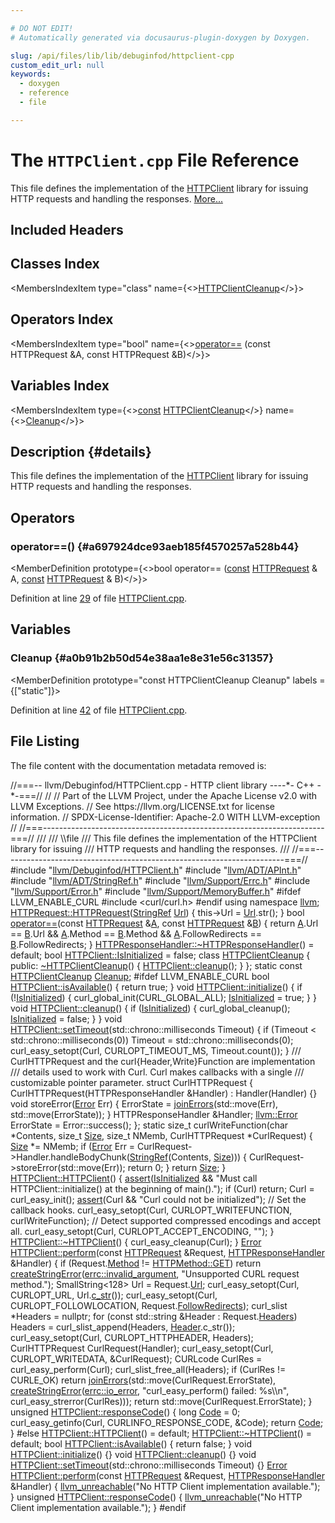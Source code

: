 ```yaml
---

# DO NOT EDIT!
# Automatically generated via docusaurus-plugin-doxygen by Doxygen.

slug: /api/files/lib/lib/debuginfod/httpclient-cpp
custom_edit_url: null
keywords:
  - doxygen
  - reference
  - file

---
```





# The `HTTPClient.cpp` File Reference

<DoxygenPage pluginConfig={pluginConfig}>

This file defines the implementation of the <a href="/docs/api/classes/llvm/httpclient">HTTPClient</a> library for issuing HTTP requests and handling the responses. <a href="#details">More...</a>

## Included Headers

<IncludesList>
<IncludesListItem
  filePath="llvm/Debuginfod/HTTPClient.h"
  permalink="/docs/api/files/include/include/llvm/include/llvm/debuginfod/httpclient-h"
  isLocal="true" />
<IncludesListItem
  filePath="llvm/ADT/APInt.h"
  permalink="/docs/api/files/include/include/llvm/include/llvm/adt/apint-h"
  isLocal="true" />
<IncludesListItem
  filePath="llvm/ADT/StringRef.h"
  permalink="/docs/api/files/include/include/llvm/include/llvm/adt/stringref-h"
  isLocal="true" />
<IncludesListItem
  filePath="llvm/Support/Errc.h"
  permalink="/docs/api/files/include/include/llvm/include/llvm/support/errc-h"
  isLocal="true" />
<IncludesListItem
  filePath="llvm/Support/Error.h"
  permalink="/docs/api/files/include/include/llvm/include/llvm/support/error-h"
  isLocal="true" />
<IncludesListItem
  filePath="llvm/Support/MemoryBuffer.h"
  permalink="/docs/api/files/include/include/llvm/include/llvm/support/memorybuffer-h"
  isLocal="true" />
</IncludesList>

## Classes Index

<MembersIndex>

<MembersIndexItem
  type="class"
  name={<><a href="/docs/api/classes/httpclientcleanup">HTTPClientCleanup</a></>}>
</MembersIndexItem>

</MembersIndex>

## Operators Index

<MembersIndex>

<MembersIndexItem
  type="bool"
  name={<><a href="#a697924dce93aeb185f4570257a528b44">operator==</a> (const HTTPRequest &amp;A, const HTTPRequest &amp;B)</>}>
</MembersIndexItem>

</MembersIndex>

## Variables Index

<MembersIndex>

<MembersIndexItem
  type={<><a href="/docs/api/files/lib/lib/target/lib/target/aarch64/aarch64promoteconstant-cpp/#a90f8350fecae261c25be85d38b451bff">const</a> <a href="/docs/api/classes/httpclientcleanup">HTTPClientCleanup</a></>}
  name={<><a href="#a0b91b2b50d54e38aa1e8e31e56c31357">Cleanup</a></>}>
</MembersIndexItem>

</MembersIndex>

## Description {#details}

This file defines the implementation of the <a href="/docs/api/classes/llvm/httpclient">HTTPClient</a> library for issuing HTTP requests and handling the responses.

<SectionDefinition>

## Operators

### operator==() {#a697924dce93aeb185f4570257a528b44}

<MemberDefinition
  prototype={<>bool operator== (<a href="/docs/api/files/lib/lib/target/lib/target/aarch64/aarch64promoteconstant-cpp/#a90f8350fecae261c25be85d38b451bff">const</a> <a href="/docs/api/structs/llvm/httprequest">HTTPRequest</a> &amp; A, <a href="/docs/api/files/lib/lib/target/lib/target/aarch64/aarch64promoteconstant-cpp/#a90f8350fecae261c25be85d38b451bff">const</a> <a href="/docs/api/structs/llvm/httprequest">HTTPRequest</a> &amp; B)</>}>

Definition at line <a href="#l00029">29</a> of file <a href="/docs/api/files/lib/lib/debuginfod/httpclient-cpp">HTTPClient.cpp</a>.
</MemberDefinition>

</SectionDefinition>

<SectionDefinition>

## Variables

### Cleanup {#a0b91b2b50d54e38aa1e8e31e56c31357}

<MemberDefinition
  prototype="const HTTPClientCleanup Cleanup"
  labels = {["static"]}>

Definition at line <a href="#l00042">42</a> of file <a href="/docs/api/files/lib/lib/debuginfod/httpclient-cpp">HTTPClient.cpp</a>.
</MemberDefinition>

</SectionDefinition>

## File Listing

The file content with the documentation metadata removed is:

<ProgramListing>

<Link id="l00001" /><CodeLine lineNumber="1"><span class="doxyHighlightComment">//===-- llvm/Debuginfod/HTTPClient.cpp - HTTP client library ----&#42;- C++ -&#42;-===//</span></CodeLine>
<Link id="l00002" /><CodeLine lineNumber="2"><span class="doxyHighlightComment">//</span></CodeLine>
<Link id="l00003" /><CodeLine lineNumber="3"><span class="doxyHighlightComment">// Part of the LLVM Project, under the Apache License v2.0 with LLVM Exceptions.</span></CodeLine>
<Link id="l00004" /><CodeLine lineNumber="4"><span class="doxyHighlightComment">// See https://llvm.org/LICENSE.txt for license information.</span></CodeLine>
<Link id="l00005" /><CodeLine lineNumber="5"><span class="doxyHighlightComment">// SPDX-License-Identifier: Apache-2.0 WITH LLVM-exception</span></CodeLine>
<Link id="l00006" /><CodeLine lineNumber="6"><span class="doxyHighlightComment">//</span></CodeLine>
<Link id="l00007" /><CodeLine lineNumber="7"><span class="doxyHighlightComment">//===----------------------------------------------------------------------===//</span></CodeLine>
<Link id="l00008" /><CodeLine lineNumber="8"><span class="doxyHighlightComment">///</span></CodeLine>
<Link id="l00009" /><CodeLine lineNumber="9"><span class="doxyHighlightComment">/// \\file</span></CodeLine>
<Link id="l00010" /><CodeLine lineNumber="10"><span class="doxyHighlightComment">/// This file defines the implementation of the HTTPClient library for issuing</span></CodeLine>
<Link id="l00011" /><CodeLine lineNumber="11"><span class="doxyHighlightComment">/// HTTP requests and handling the responses.</span></CodeLine>
<Link id="l00012" /><CodeLine lineNumber="12"><span class="doxyHighlightComment">///</span></CodeLine>
<Link id="l00013" /><CodeLine lineNumber="13"><span class="doxyHighlightComment">//===----------------------------------------------------------------------===//</span></CodeLine>
<Link id="l00014" /><CodeLine lineNumber="14"></CodeLine>
<Link id="l00015" /><CodeLine lineNumber="15"><span class="doxyHighlightPreprocessor">#include &quot;<a href="/docs/api/files/include/include/llvm/include/llvm/debuginfod/httpclient-h">llvm/Debuginfod/HTTPClient.h</a>&quot;</span></CodeLine>
<Link id="l00016" /><CodeLine lineNumber="16"><span class="doxyHighlightPreprocessor">#include &quot;<a href="/docs/api/files/include/include/llvm/include/llvm/adt/apint-h">llvm/ADT/APInt.h</a>&quot;</span></CodeLine>
<Link id="l00017" /><CodeLine lineNumber="17"><span class="doxyHighlightPreprocessor">#include &quot;<a href="/docs/api/files/include/include/llvm/include/llvm/adt/stringref-h">llvm/ADT/StringRef.h</a>&quot;</span></CodeLine>
<Link id="l00018" /><CodeLine lineNumber="18"><span class="doxyHighlightPreprocessor">#include &quot;<a href="/docs/api/files/include/include/llvm/include/llvm/support/errc-h">llvm/Support/Errc.h</a>&quot;</span></CodeLine>
<Link id="l00019" /><CodeLine lineNumber="19"><span class="doxyHighlightPreprocessor">#include &quot;<a href="/docs/api/files/include/include/llvm/include/llvm/support/error-h">llvm/Support/Error.h</a>&quot;</span></CodeLine>
<Link id="l00020" /><CodeLine lineNumber="20"><span class="doxyHighlightPreprocessor">#include &quot;<a href="/docs/api/files/include/include/llvm/include/llvm/support/memorybuffer-h">llvm/Support/MemoryBuffer.h</a>&quot;</span></CodeLine>
<Link id="l00021" /><CodeLine lineNumber="21"><span class="doxyHighlightPreprocessor">#ifdef LLVM&#95;ENABLE&#95;CURL</span></CodeLine>
<Link id="l00022" /><CodeLine lineNumber="22"><span class="doxyHighlightPreprocessor">#include &lt;curl/curl.h&gt;</span></CodeLine>
<Link id="l00023" /><CodeLine lineNumber="23"><span class="doxyHighlightPreprocessor">#endif</span></CodeLine>
<Link id="l00024" /><CodeLine lineNumber="24"></CodeLine>
<Link id="l00025" /><CodeLine lineNumber="25"><span class="doxyHighlightKeyword">using namespace </span><span class="doxyHighlight"><a href="/docs/api/namespaces/llvm">llvm</a>;</span></CodeLine>
<Link id="l00026" /><CodeLine lineNumber="26"></CodeLine>
<Link id="l00027" /><CodeLine lineNumber="27" lineLink="/docs/api/structs/llvm/httprequest/#a2f2404213fe717dff1dd0cb1124ac10e"><span class="doxyHighlight"><a href="/docs/api/structs/llvm/httprequest/#a2f2404213fe717dff1dd0cb1124ac10e">HTTPRequest::HTTPRequest</a>(<a href="/docs/api/classes/llvm/stringref">StringRef</a> <a href="/docs/api/structs/llvm/httprequest/#acb3a72948558662a1de29e4032c8cb49">Url</a>) &#123; this-&gt;Url = <a href="/docs/api/structs/llvm/httprequest/#acb3a72948558662a1de29e4032c8cb49">Url</a>.str(); &#125;</span></CodeLine>
<Link id="l00028" /><CodeLine lineNumber="28"></CodeLine>
<Link id="l00029" /><CodeLine lineNumber="29" lineLink="#a697924dce93aeb185f4570257a528b44"><span class="doxyHighlightKeywordType">bool</span><span class="doxyHighlight"> <a href="/docs/api/namespaces/llvm/#a4d812a2dd18aa186c164447e20e348e7">operator==</a>(</span><span class="doxyHighlightKeyword">const</span><span class="doxyHighlight"> <a href="/docs/api/structs/llvm/httprequest">HTTPRequest</a> &amp;<a href="/docs/api/files/lib/lib/ir/builtingcs-cpp/#a2e38c85003a042421cde1647632d0b72">A</a>, </span><span class="doxyHighlightKeyword">const</span><span class="doxyHighlight"> <a href="/docs/api/structs/llvm/httprequest">HTTPRequest</a> &amp;<a href="/docs/api/files/lib/lib/ir/builtingcs-cpp/#ae76959fe811ba090de4cba69ac00f1da">B</a>) &#123;</span></CodeLine>
<Link id="l00030" /><CodeLine lineNumber="30"><span class="doxyHighlight">  </span><span class="doxyHighlightKeywordFlow">return</span><span class="doxyHighlight"> <a href="/docs/api/files/lib/lib/ir/builtingcs-cpp/#a2e38c85003a042421cde1647632d0b72">A</a>.Url == <a href="/docs/api/files/lib/lib/ir/builtingcs-cpp/#ae76959fe811ba090de4cba69ac00f1da">B</a>.Url &amp;&amp; <a href="/docs/api/files/lib/lib/ir/builtingcs-cpp/#a2e38c85003a042421cde1647632d0b72">A</a>.Method == <a href="/docs/api/files/lib/lib/ir/builtingcs-cpp/#ae76959fe811ba090de4cba69ac00f1da">B</a>.Method &amp;&amp;</span></CodeLine>
<Link id="l00031" /><CodeLine lineNumber="31"><span class="doxyHighlight">         <a href="/docs/api/files/lib/lib/ir/builtingcs-cpp/#a2e38c85003a042421cde1647632d0b72">A</a>.FollowRedirects == <a href="/docs/api/files/lib/lib/ir/builtingcs-cpp/#ae76959fe811ba090de4cba69ac00f1da">B</a>.FollowRedirects;</span></CodeLine>
<Link id="l00032" /><CodeLine lineNumber="32"><span class="doxyHighlight">&#125;</span></CodeLine>
<Link id="l00033" /><CodeLine lineNumber="33"></CodeLine>
<Link id="l00034" /><CodeLine lineNumber="34"><span class="doxyHighlight"><a href="/docs/api/classes/llvm/httpresponsehandler/#a3d73b9eee850a0fd4d8c932cea6aaa9f">HTTPResponseHandler::~HTTPResponseHandler</a>() = </span><span class="doxyHighlightKeywordFlow">default</span><span class="doxyHighlight">;</span></CodeLine>
<Link id="l00035" /><CodeLine lineNumber="35"></CodeLine>
<Link id="l00036" /><CodeLine lineNumber="36"><span class="doxyHighlightKeywordType">bool</span><span class="doxyHighlight"> <a href="/docs/api/classes/llvm/httpclient/#a0ed9872a019597bc9572d382a26b24ec">HTTPClient::IsInitialized</a> = </span><span class="doxyHighlightKeyword">false</span><span class="doxyHighlight">;</span></CodeLine>
<Link id="l00037" /><CodeLine lineNumber="37"></CodeLine>
<Link id="l00038" /><CodeLine lineNumber="38" lineLink="/docs/api/classes/httpclientcleanup"><span class="doxyHighlightKeyword">class </span><span class="doxyHighlight"><a href="/docs/api/classes/httpclientcleanup">HTTPClientCleanup</a> &#123;</span></CodeLine>
<Link id="l00039" /><CodeLine lineNumber="39"><span class="doxyHighlightKeyword">public</span><span class="doxyHighlight">:</span></CodeLine>
<Link id="l00040" /><CodeLine lineNumber="40" lineLink="/docs/api/classes/httpclientcleanup/#a5ba27ef3472813a6a6ea4c6e2e8acc69"><span class="doxyHighlight">  <a href="/docs/api/classes/httpclientcleanup/#a5ba27ef3472813a6a6ea4c6e2e8acc69">~HTTPClientCleanup</a>() &#123; <a href="/docs/api/classes/llvm/httpclient/#ae76bcc6bd253ea113bc9dbe1ae3f029d">HTTPClient::cleanup</a>(); &#125;</span></CodeLine>
<Link id="l00041" /><CodeLine lineNumber="41"><span class="doxyHighlight">&#125;;</span></CodeLine>
<Link id="l00042" /><CodeLine lineNumber="42" lineLink="#a0b91b2b50d54e38aa1e8e31e56c31357"><span class="doxyHighlightKeyword">static</span><span class="doxyHighlight"> </span><span class="doxyHighlightKeyword">const</span><span class="doxyHighlight"> <a href="/docs/api/classes/httpclientcleanup">HTTPClientCleanup</a> <a href="#a0b91b2b50d54e38aa1e8e31e56c31357">Cleanup</a>;</span></CodeLine>
<Link id="l00043" /><CodeLine lineNumber="43"></CodeLine>
<Link id="l00044" /><CodeLine lineNumber="44"><span class="doxyHighlightPreprocessor">#ifdef LLVM&#95;ENABLE&#95;CURL</span></CodeLine>
<Link id="l00045" /><CodeLine lineNumber="45"></CodeLine>
<Link id="l00046" /><CodeLine lineNumber="46"><span class="doxyHighlightKeywordType">bool</span><span class="doxyHighlight"> <a href="/docs/api/classes/llvm/httpclient/#a0303f2e7844f319270e783e3ecc59274">HTTPClient::isAvailable</a>() &#123; </span><span class="doxyHighlightKeywordFlow">return</span><span class="doxyHighlight"> </span><span class="doxyHighlightKeyword">true</span><span class="doxyHighlight">; &#125;</span></CodeLine>
<Link id="l00047" /><CodeLine lineNumber="47"></CodeLine>
<Link id="l00048" /><CodeLine lineNumber="48"><span class="doxyHighlightKeywordType">void</span><span class="doxyHighlight"> <a href="/docs/api/classes/llvm/httpclient/#a5901772ab222be136d7dabcd349a89a9">HTTPClient::initialize</a>() &#123;</span></CodeLine>
<Link id="l00049" /><CodeLine lineNumber="49"><span class="doxyHighlight">  </span><span class="doxyHighlightKeywordFlow">if</span><span class="doxyHighlight"> (!<a href="/docs/api/classes/llvm/httpclient/#a0ed9872a019597bc9572d382a26b24ec">IsInitialized</a>) &#123;</span></CodeLine>
<Link id="l00050" /><CodeLine lineNumber="50"><span class="doxyHighlight">    curl&#95;global&#95;init(CURL&#95;GLOBAL&#95;ALL);</span></CodeLine>
<Link id="l00051" /><CodeLine lineNumber="51"><span class="doxyHighlight">    <a href="/docs/api/classes/llvm/httpclient/#a0ed9872a019597bc9572d382a26b24ec">IsInitialized</a> = </span><span class="doxyHighlightKeyword">true</span><span class="doxyHighlight">;</span></CodeLine>
<Link id="l00052" /><CodeLine lineNumber="52"><span class="doxyHighlight">  &#125;</span></CodeLine>
<Link id="l00053" /><CodeLine lineNumber="53"><span class="doxyHighlight">&#125;</span></CodeLine>
<Link id="l00054" /><CodeLine lineNumber="54"></CodeLine>
<Link id="l00055" /><CodeLine lineNumber="55"><span class="doxyHighlightKeywordType">void</span><span class="doxyHighlight"> <a href="/docs/api/classes/llvm/httpclient/#ae76bcc6bd253ea113bc9dbe1ae3f029d">HTTPClient::cleanup</a>() &#123;</span></CodeLine>
<Link id="l00056" /><CodeLine lineNumber="56"><span class="doxyHighlight">  </span><span class="doxyHighlightKeywordFlow">if</span><span class="doxyHighlight"> (<a href="/docs/api/classes/llvm/httpclient/#a0ed9872a019597bc9572d382a26b24ec">IsInitialized</a>) &#123;</span></CodeLine>
<Link id="l00057" /><CodeLine lineNumber="57"><span class="doxyHighlight">    curl&#95;global&#95;cleanup();</span></CodeLine>
<Link id="l00058" /><CodeLine lineNumber="58"><span class="doxyHighlight">    <a href="/docs/api/classes/llvm/httpclient/#a0ed9872a019597bc9572d382a26b24ec">IsInitialized</a> = </span><span class="doxyHighlightKeyword">false</span><span class="doxyHighlight">;</span></CodeLine>
<Link id="l00059" /><CodeLine lineNumber="59"><span class="doxyHighlight">  &#125;</span></CodeLine>
<Link id="l00060" /><CodeLine lineNumber="60"><span class="doxyHighlight">&#125;</span></CodeLine>
<Link id="l00061" /><CodeLine lineNumber="61"></CodeLine>
<Link id="l00062" /><CodeLine lineNumber="62"><span class="doxyHighlightKeywordType">void</span><span class="doxyHighlight"> <a href="/docs/api/classes/llvm/httpclient/#ad8f7a940d825d8d2e2bca0aff20d771f">HTTPClient::setTimeout</a>(std::chrono::milliseconds Timeout) &#123;</span></CodeLine>
<Link id="l00063" /><CodeLine lineNumber="63"><span class="doxyHighlight">  </span><span class="doxyHighlightKeywordFlow">if</span><span class="doxyHighlight"> (Timeout &lt; std::chrono::milliseconds(0))</span></CodeLine>
<Link id="l00064" /><CodeLine lineNumber="64"><span class="doxyHighlight">    Timeout = std::chrono::milliseconds(0);</span></CodeLine>
<Link id="l00065" /><CodeLine lineNumber="65"><span class="doxyHighlight">  curl&#95;easy&#95;setopt(Curl, CURLOPT&#95;TIMEOUT&#95;MS, Timeout.count());</span></CodeLine>
<Link id="l00066" /><CodeLine lineNumber="66"><span class="doxyHighlight">&#125;</span></CodeLine>
<Link id="l00067" /><CodeLine lineNumber="67"></CodeLine>
<Link id="l00068" /><CodeLine lineNumber="68"><span class="doxyHighlightComment">/// CurlHTTPRequest and the curl&#123;Header,Write&#125;Function are implementation</span></CodeLine>
<Link id="l00069" /><CodeLine lineNumber="69"><span class="doxyHighlightComment">/// details used to work with Curl. Curl makes callbacks with a single</span></CodeLine>
<Link id="l00070" /><CodeLine lineNumber="70"><span class="doxyHighlightComment">/// customizable pointer parameter.</span></CodeLine>
<Link id="l00071" /><CodeLine lineNumber="71"><span class="doxyHighlightKeyword">struct </span><span class="doxyHighlight">CurlHTTPRequest &#123;</span></CodeLine>
<Link id="l00072" /><CodeLine lineNumber="72"><span class="doxyHighlight">  CurlHTTPRequest(HTTPResponseHandler &amp;Handler) : Handler(Handler) &#123;&#125;</span></CodeLine>
<Link id="l00073" /><CodeLine lineNumber="73"><span class="doxyHighlight">  </span><span class="doxyHighlightKeywordType">void</span><span class="doxyHighlight"> storeError(<a href="/docs/api/namespaces/llvm/#ac226f3d2b9ca090171a8e0a8cb92c343a902b0d55fddef6f8d651fe1035b7d4bd">Error</a> Err) &#123;</span></CodeLine>
<Link id="l00074" /><CodeLine lineNumber="74"><span class="doxyHighlight">    ErrorState = <a href="/docs/api/namespaces/llvm/#a71210b99d2ef87236d8505c1771a7ab1">joinErrors</a>(std::move(Err), std::move(ErrorState));</span></CodeLine>
<Link id="l00075" /><CodeLine lineNumber="75"><span class="doxyHighlight">  &#125;</span></CodeLine>
<Link id="l00076" /><CodeLine lineNumber="76"><span class="doxyHighlight">  HTTPResponseHandler &amp;Handler;</span></CodeLine>
<Link id="l00077" /><CodeLine lineNumber="77"><span class="doxyHighlight">  <a href="/docs/api/namespaces/llvm/#ac226f3d2b9ca090171a8e0a8cb92c343a902b0d55fddef6f8d651fe1035b7d4bd">llvm::Error</a> ErrorState = Error::success();</span></CodeLine>
<Link id="l00078" /><CodeLine lineNumber="78"><span class="doxyHighlight">&#125;;</span></CodeLine>
<Link id="l00079" /><CodeLine lineNumber="79"></CodeLine>
<Link id="l00080" /><CodeLine lineNumber="80"><span class="doxyHighlightKeyword">static</span><span class="doxyHighlight"> </span><span class="doxyHighlightKeywordType">size&#95;t</span><span class="doxyHighlight"> curlWriteFunction(</span><span class="doxyHighlightKeywordType">char</span><span class="doxyHighlight"> &#42;Contents, </span><span class="doxyHighlightKeywordType">size&#95;t</span><span class="doxyHighlight"> <a href="/docs/api/files/lib/lib/analysis/inlineorder-cpp/#a7ee6f0cb51c3b9056199e9a0001fe8c3a6f6cb72d544962fa333e2e34ce64f719">Size</a>, </span><span class="doxyHighlightKeywordType">size&#95;t</span><span class="doxyHighlight"> NMemb,</span></CodeLine>
<Link id="l00081" /><CodeLine lineNumber="81"><span class="doxyHighlight">                                CurlHTTPRequest &#42;CurlRequest) &#123;</span></CodeLine>
<Link id="l00082" /><CodeLine lineNumber="82"><span class="doxyHighlight">  <a href="/docs/api/files/lib/lib/analysis/inlineorder-cpp/#a7ee6f0cb51c3b9056199e9a0001fe8c3a6f6cb72d544962fa333e2e34ce64f719">Size</a> &#42;= NMemb;</span></CodeLine>
<Link id="l00083" /><CodeLine lineNumber="83"><span class="doxyHighlight">  </span><span class="doxyHighlightKeywordFlow">if</span><span class="doxyHighlight"> (<a href="/docs/api/classes/llvm/error">Error</a> Err =</span></CodeLine>
<Link id="l00084" /><CodeLine lineNumber="84"><span class="doxyHighlight">          CurlRequest-&gt;Handler.handleBodyChunk(<a href="/docs/api/classes/llvm/stringref">StringRef</a>(Contents, <a href="/docs/api/files/lib/lib/analysis/inlineorder-cpp/#a7ee6f0cb51c3b9056199e9a0001fe8c3a6f6cb72d544962fa333e2e34ce64f719">Size</a>))) &#123;</span></CodeLine>
<Link id="l00085" /><CodeLine lineNumber="85"><span class="doxyHighlight">    CurlRequest-&gt;storeError(std::move(Err));</span></CodeLine>
<Link id="l00086" /><CodeLine lineNumber="86"><span class="doxyHighlight">    </span><span class="doxyHighlightKeywordFlow">return</span><span class="doxyHighlight"> 0;</span></CodeLine>
<Link id="l00087" /><CodeLine lineNumber="87"><span class="doxyHighlight">  &#125;</span></CodeLine>
<Link id="l00088" /><CodeLine lineNumber="88"><span class="doxyHighlight">  </span><span class="doxyHighlightKeywordFlow">return</span><span class="doxyHighlight"> <a href="/docs/api/files/lib/lib/analysis/inlineorder-cpp/#a7ee6f0cb51c3b9056199e9a0001fe8c3a6f6cb72d544962fa333e2e34ce64f719">Size</a>;</span></CodeLine>
<Link id="l00089" /><CodeLine lineNumber="89"><span class="doxyHighlight">&#125;</span></CodeLine>
<Link id="l00090" /><CodeLine lineNumber="90"></CodeLine>
<Link id="l00091" /><CodeLine lineNumber="91"><span class="doxyHighlight"><a href="/docs/api/classes/llvm/httpclient/#a23a15a8f27ac926a86c2ef7bc7bfebcb">HTTPClient::HTTPClient</a>() &#123;</span></CodeLine>
<Link id="l00092" /><CodeLine lineNumber="92"><span class="doxyHighlight">  <a href="/docs/api/files/lib/lib/target/lib/target/amdgpu/silowercontrolflow-cpp/#a4868c5d81c5ccc98c47aeab6244346a0">assert</a>(<a href="/docs/api/classes/llvm/httpclient/#a0ed9872a019597bc9572d382a26b24ec">IsInitialized</a> &amp;&amp;</span></CodeLine>
<Link id="l00093" /><CodeLine lineNumber="93"><span class="doxyHighlight">         </span><span class="doxyHighlightStringLiteral">&quot;Must call HTTPClient::initialize() at the beginning of main().&quot;</span><span class="doxyHighlight">);</span></CodeLine>
<Link id="l00094" /><CodeLine lineNumber="94"><span class="doxyHighlight">  </span><span class="doxyHighlightKeywordFlow">if</span><span class="doxyHighlight"> (Curl)</span></CodeLine>
<Link id="l00095" /><CodeLine lineNumber="95"><span class="doxyHighlight">    </span><span class="doxyHighlightKeywordFlow">return</span><span class="doxyHighlight">;</span></CodeLine>
<Link id="l00096" /><CodeLine lineNumber="96"><span class="doxyHighlight">  Curl = curl&#95;easy&#95;init();</span></CodeLine>
<Link id="l00097" /><CodeLine lineNumber="97"><span class="doxyHighlight">  <a href="/docs/api/files/lib/lib/target/lib/target/amdgpu/silowercontrolflow-cpp/#a4868c5d81c5ccc98c47aeab6244346a0">assert</a>(Curl &amp;&amp; </span><span class="doxyHighlightStringLiteral">&quot;Curl could not be initialized&quot;</span><span class="doxyHighlight">);</span></CodeLine>
<Link id="l00098" /><CodeLine lineNumber="98"><span class="doxyHighlight">  </span><span class="doxyHighlightComment">// Set the callback hooks.</span></CodeLine>
<Link id="l00099" /><CodeLine lineNumber="99"><span class="doxyHighlight">  curl&#95;easy&#95;setopt(Curl, CURLOPT&#95;WRITEFUNCTION, curlWriteFunction);</span></CodeLine>
<Link id="l00100" /><CodeLine lineNumber="100"><span class="doxyHighlight">  </span><span class="doxyHighlightComment">// Detect supported compressed encodings and accept all.</span></CodeLine>
<Link id="l00101" /><CodeLine lineNumber="101"><span class="doxyHighlight">  curl&#95;easy&#95;setopt(Curl, CURLOPT&#95;ACCEPT&#95;ENCODING, </span><span class="doxyHighlightStringLiteral">&quot;&quot;</span><span class="doxyHighlight">);</span></CodeLine>
<Link id="l00102" /><CodeLine lineNumber="102"><span class="doxyHighlight">&#125;</span></CodeLine>
<Link id="l00103" /><CodeLine lineNumber="103"></CodeLine>
<Link id="l00104" /><CodeLine lineNumber="104"><span class="doxyHighlight"><a href="/docs/api/classes/llvm/httpclient/#a97467b9bd9469200fb5266ae3622acc2">HTTPClient::~HTTPClient</a>() &#123; curl&#95;easy&#95;cleanup(Curl); &#125;</span></CodeLine>
<Link id="l00105" /><CodeLine lineNumber="105"></CodeLine>
<Link id="l00106" /><CodeLine lineNumber="106"><span class="doxyHighlight"><a href="/docs/api/classes/llvm/error">Error</a> <a href="/docs/api/classes/llvm/httpclient/#a99e83d694bc912421b6c95985adf01d9">HTTPClient::perform</a>(</span><span class="doxyHighlightKeyword">const</span><span class="doxyHighlight"> <a href="/docs/api/structs/llvm/httprequest">HTTPRequest</a> &amp;Request,</span></CodeLine>
<Link id="l00107" /><CodeLine lineNumber="107"><span class="doxyHighlight">                          <a href="/docs/api/classes/llvm/httpresponsehandler">HTTPResponseHandler</a> &amp;Handler) &#123;</span></CodeLine>
<Link id="l00108" /><CodeLine lineNumber="108"><span class="doxyHighlight">  </span><span class="doxyHighlightKeywordFlow">if</span><span class="doxyHighlight"> (Request.<a href="/docs/api/structs/llvm/httprequest/#acb3dca1e2c7a0e6ff8792692f4b894dc">Method</a> != <a href="/docs/api/namespaces/llvm/#a8401f0b4166462fa6472761fe92b902ba7528035a93ee69cedb1dbddb2f0bfcc8">HTTPMethod::GET</a>)</span></CodeLine>
<Link id="l00109" /><CodeLine lineNumber="109"><span class="doxyHighlight">    </span><span class="doxyHighlightKeywordFlow">return</span><span class="doxyHighlight"> <a href="/docs/api/namespaces/llvm/#a4d2fd926089a58d482fb67a362e11bad">createStringError</a>(<a href="/docs/api/namespaces/llvm/#a59739a4f15fb2ec57a6b7fcfe938546bae55d43eabeefe5a8271b4a3c898bd18f">errc::invalid&#95;argument</a>,</span></CodeLine>
<Link id="l00110" /><CodeLine lineNumber="110"><span class="doxyHighlight">                             </span><span class="doxyHighlightStringLiteral">&quot;Unsupported CURL request method.&quot;</span><span class="doxyHighlight">);</span></CodeLine>
<Link id="l00111" /><CodeLine lineNumber="111"></CodeLine>
<Link id="l00112" /><CodeLine lineNumber="112"><span class="doxyHighlight">  SmallString&lt;128&gt; Url = Request.<a href="/docs/api/structs/llvm/httprequest/#acb3a72948558662a1de29e4032c8cb49">Url</a>;</span></CodeLine>
<Link id="l00113" /><CodeLine lineNumber="113"><span class="doxyHighlight">  curl&#95;easy&#95;setopt(Curl, CURLOPT&#95;URL, Url.<a href="/docs/api/classes/llvm/smallstring/#ade4b8410fbe0406fc61d1db65d1cfa12">c&#95;str</a>());</span></CodeLine>
<Link id="l00114" /><CodeLine lineNumber="114"><span class="doxyHighlight">  curl&#95;easy&#95;setopt(Curl, CURLOPT&#95;FOLLOWLOCATION, Request.<a href="/docs/api/structs/llvm/httprequest/#aeba72b0e066c060613fc6863cf3f2994">FollowRedirects</a>);</span></CodeLine>
<Link id="l00115" /><CodeLine lineNumber="115"></CodeLine>
<Link id="l00116" /><CodeLine lineNumber="116"><span class="doxyHighlight">  curl&#95;slist &#42;Headers = </span><span class="doxyHighlightKeyword">nullptr</span><span class="doxyHighlight">;</span></CodeLine>
<Link id="l00117" /><CodeLine lineNumber="117"><span class="doxyHighlight">  </span><span class="doxyHighlightKeywordFlow">for</span><span class="doxyHighlight"> (</span><span class="doxyHighlightKeyword">const</span><span class="doxyHighlight"> std::string &amp;Header : Request.<a href="/docs/api/structs/llvm/httprequest/#a219f3fd35262ccd44947a5c831bfd2c9">Headers</a>)</span></CodeLine>
<Link id="l00118" /><CodeLine lineNumber="118"><span class="doxyHighlight">    Headers = curl&#95;slist&#95;append(Headers, <a href="/docs/api/namespaces/anonymous-lvcompare-cpp-/#a1ad6686ca7dcf67bc791fff07fdf7818abf50d5e661106d0abe925af3c2e6f7e7">Header</a>.c&#95;str());</span></CodeLine>
<Link id="l00119" /><CodeLine lineNumber="119"><span class="doxyHighlight">  curl&#95;easy&#95;setopt(Curl, CURLOPT&#95;HTTPHEADER, Headers);</span></CodeLine>
<Link id="l00120" /><CodeLine lineNumber="120"></CodeLine>
<Link id="l00121" /><CodeLine lineNumber="121"><span class="doxyHighlight">  CurlHTTPRequest CurlRequest(Handler);</span></CodeLine>
<Link id="l00122" /><CodeLine lineNumber="122"><span class="doxyHighlight">  curl&#95;easy&#95;setopt(Curl, CURLOPT&#95;WRITEDATA, &amp;CurlRequest);</span></CodeLine>
<Link id="l00123" /><CodeLine lineNumber="123"><span class="doxyHighlight">  CURLcode CurlRes = curl&#95;easy&#95;perform(Curl);</span></CodeLine>
<Link id="l00124" /><CodeLine lineNumber="124"><span class="doxyHighlight">  curl&#95;slist&#95;free&#95;all(Headers);</span></CodeLine>
<Link id="l00125" /><CodeLine lineNumber="125"><span class="doxyHighlight">  </span><span class="doxyHighlightKeywordFlow">if</span><span class="doxyHighlight"> (CurlRes != CURLE&#95;OK)</span></CodeLine>
<Link id="l00126" /><CodeLine lineNumber="126"><span class="doxyHighlight">    </span><span class="doxyHighlightKeywordFlow">return</span><span class="doxyHighlight"> <a href="/docs/api/namespaces/llvm/#a71210b99d2ef87236d8505c1771a7ab1">joinErrors</a>(std::move(CurlRequest.ErrorState),</span></CodeLine>
<Link id="l00127" /><CodeLine lineNumber="127"><span class="doxyHighlight">                      <a href="/docs/api/namespaces/llvm/#a4d2fd926089a58d482fb67a362e11bad">createStringError</a>(<a href="/docs/api/namespaces/llvm/#a59739a4f15fb2ec57a6b7fcfe938546bacccc32f2a5f7dc7b87d2f85daea66789">errc::io&#95;error</a>,</span></CodeLine>
<Link id="l00128" /><CodeLine lineNumber="128"><span class="doxyHighlight">                                        </span><span class="doxyHighlightStringLiteral">&quot;curl&#95;easy&#95;perform() failed: %s\\n&quot;</span><span class="doxyHighlight">,</span></CodeLine>
<Link id="l00129" /><CodeLine lineNumber="129"><span class="doxyHighlight">                                        curl&#95;easy&#95;strerror(CurlRes)));</span></CodeLine>
<Link id="l00130" /><CodeLine lineNumber="130"><span class="doxyHighlight">  </span><span class="doxyHighlightKeywordFlow">return</span><span class="doxyHighlight"> std::move(CurlRequest.ErrorState);</span></CodeLine>
<Link id="l00131" /><CodeLine lineNumber="131"><span class="doxyHighlight">&#125;</span></CodeLine>
<Link id="l00132" /><CodeLine lineNumber="132"></CodeLine>
<Link id="l00133" /><CodeLine lineNumber="133"><span class="doxyHighlightKeywordType">unsigned</span><span class="doxyHighlight"> <a href="/docs/api/classes/llvm/httpclient/#a49d0ac3cb0735adf78a0d1d0b2252eb4">HTTPClient::responseCode</a>() &#123;</span></CodeLine>
<Link id="l00134" /><CodeLine lineNumber="134"><span class="doxyHighlight">  </span><span class="doxyHighlightKeywordType">long</span><span class="doxyHighlight"> <a href="/docs/api/namespaces/llvm/rdf/#ad1b71d7576f4f5ed128dbc3e431f4474">Code</a> = 0;</span></CodeLine>
<Link id="l00135" /><CodeLine lineNumber="135"><span class="doxyHighlight">  curl&#95;easy&#95;getinfo(Curl, CURLINFO&#95;RESPONSE&#95;CODE, &amp;Code);</span></CodeLine>
<Link id="l00136" /><CodeLine lineNumber="136"><span class="doxyHighlight">  </span><span class="doxyHighlightKeywordFlow">return</span><span class="doxyHighlight"> <a href="/docs/api/namespaces/llvm/rdf/#ad1b71d7576f4f5ed128dbc3e431f4474">Code</a>;</span></CodeLine>
<Link id="l00137" /><CodeLine lineNumber="137"><span class="doxyHighlight">&#125;</span></CodeLine>
<Link id="l00138" /><CodeLine lineNumber="138"></CodeLine>
<Link id="l00139" /><CodeLine lineNumber="139"><span class="doxyHighlightPreprocessor">#else</span></CodeLine>
<Link id="l00140" /><CodeLine lineNumber="140"></CodeLine>
<Link id="l00141" /><CodeLine lineNumber="141"><span class="doxyHighlight"><a href="/docs/api/classes/llvm/httpclient/#a23a15a8f27ac926a86c2ef7bc7bfebcb">HTTPClient::HTTPClient</a>() = </span><span class="doxyHighlightKeywordFlow">default</span><span class="doxyHighlight">;</span></CodeLine>
<Link id="l00142" /><CodeLine lineNumber="142"></CodeLine>
<Link id="l00143" /><CodeLine lineNumber="143"><span class="doxyHighlight"><a href="/docs/api/classes/llvm/httpclient/#a97467b9bd9469200fb5266ae3622acc2">HTTPClient::~HTTPClient</a>() = </span><span class="doxyHighlightKeywordFlow">default</span><span class="doxyHighlight">;</span></CodeLine>
<Link id="l00144" /><CodeLine lineNumber="144"></CodeLine>
<Link id="l00145" /><CodeLine lineNumber="145" lineLink="/docs/api/classes/llvm/httpclient/#a0303f2e7844f319270e783e3ecc59274"><span class="doxyHighlightKeywordType">bool</span><span class="doxyHighlight"> <a href="/docs/api/classes/llvm/httpclient/#a0303f2e7844f319270e783e3ecc59274">HTTPClient::isAvailable</a>() &#123; </span><span class="doxyHighlightKeywordFlow">return</span><span class="doxyHighlight"> </span><span class="doxyHighlightKeyword">false</span><span class="doxyHighlight">; &#125;</span></CodeLine>
<Link id="l00146" /><CodeLine lineNumber="146"></CodeLine>
<Link id="l00147" /><CodeLine lineNumber="147" lineLink="/docs/api/classes/llvm/httpclient/#a5901772ab222be136d7dabcd349a89a9"><span class="doxyHighlightKeywordType">void</span><span class="doxyHighlight"> <a href="/docs/api/classes/llvm/httpclient/#a5901772ab222be136d7dabcd349a89a9">HTTPClient::initialize</a>() &#123;&#125;</span></CodeLine>
<Link id="l00148" /><CodeLine lineNumber="148"></CodeLine>
<Link id="l00149" /><CodeLine lineNumber="149" lineLink="/docs/api/classes/llvm/httpclient/#ae76bcc6bd253ea113bc9dbe1ae3f029d"><span class="doxyHighlightKeywordType">void</span><span class="doxyHighlight"> <a href="/docs/api/classes/llvm/httpclient/#ae76bcc6bd253ea113bc9dbe1ae3f029d">HTTPClient::cleanup</a>() &#123;&#125;</span></CodeLine>
<Link id="l00150" /><CodeLine lineNumber="150"></CodeLine>
<Link id="l00151" /><CodeLine lineNumber="151" lineLink="/docs/api/classes/llvm/httpclient/#ad8f7a940d825d8d2e2bca0aff20d771f"><span class="doxyHighlightKeywordType">void</span><span class="doxyHighlight"> <a href="/docs/api/classes/llvm/httpclient/#ad8f7a940d825d8d2e2bca0aff20d771f">HTTPClient::setTimeout</a>(std::chrono::milliseconds Timeout) &#123;&#125;</span></CodeLine>
<Link id="l00152" /><CodeLine lineNumber="152"></CodeLine>
<Link id="l00153" /><CodeLine lineNumber="153" lineLink="/docs/api/classes/llvm/httpclient/#a99e83d694bc912421b6c95985adf01d9"><span class="doxyHighlight"><a href="/docs/api/classes/llvm/error">Error</a> <a href="/docs/api/classes/llvm/httpclient/#a99e83d694bc912421b6c95985adf01d9">HTTPClient::perform</a>(</span><span class="doxyHighlightKeyword">const</span><span class="doxyHighlight"> <a href="/docs/api/structs/llvm/httprequest">HTTPRequest</a> &amp;Request,</span></CodeLine>
<Link id="l00154" /><CodeLine lineNumber="154"><span class="doxyHighlight">                          <a href="/docs/api/classes/llvm/httpresponsehandler">HTTPResponseHandler</a> &amp;Handler) &#123;</span></CodeLine>
<Link id="l00155" /><CodeLine lineNumber="155"><span class="doxyHighlight">  <a href="/docs/api/files/include/include/llvm/include/llvm/support/errorhandling-h/#ace243f5c25697a1107cce46626b3dc94">llvm&#95;unreachable</a>(</span><span class="doxyHighlightStringLiteral">&quot;No HTTP Client implementation available.&quot;</span><span class="doxyHighlight">);</span></CodeLine>
<Link id="l00156" /><CodeLine lineNumber="156"><span class="doxyHighlight">&#125;</span></CodeLine>
<Link id="l00157" /><CodeLine lineNumber="157"></CodeLine>
<Link id="l00158" /><CodeLine lineNumber="158" lineLink="/docs/api/classes/llvm/httpclient/#a49d0ac3cb0735adf78a0d1d0b2252eb4"><span class="doxyHighlightKeywordType">unsigned</span><span class="doxyHighlight"> <a href="/docs/api/classes/llvm/httpclient/#a49d0ac3cb0735adf78a0d1d0b2252eb4">HTTPClient::responseCode</a>() &#123;</span></CodeLine>
<Link id="l00159" /><CodeLine lineNumber="159"><span class="doxyHighlight">  <a href="/docs/api/files/include/include/llvm/include/llvm/support/errorhandling-h/#ace243f5c25697a1107cce46626b3dc94">llvm&#95;unreachable</a>(</span><span class="doxyHighlightStringLiteral">&quot;No HTTP Client implementation available.&quot;</span><span class="doxyHighlight">);</span></CodeLine>
<Link id="l00160" /><CodeLine lineNumber="160"><span class="doxyHighlight">&#125;</span></CodeLine>
<Link id="l00161" /><CodeLine lineNumber="161"></CodeLine>
<Link id="l00162" /><CodeLine lineNumber="162"><span class="doxyHighlightPreprocessor">#endif</span></CodeLine>

</ProgramListing>


</DoxygenPage>
